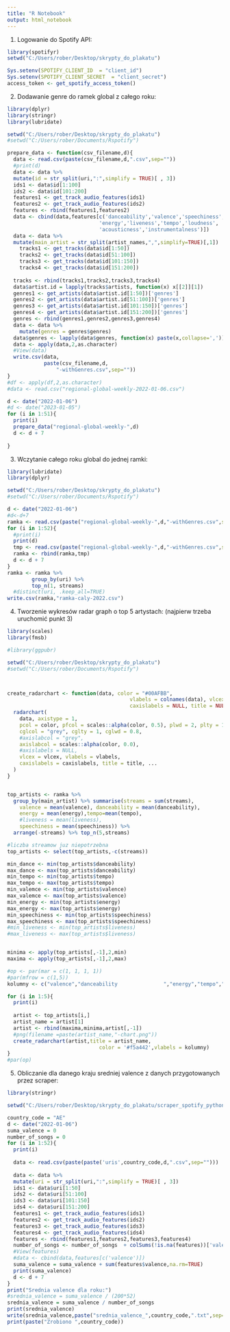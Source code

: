 ---
title: "R Notebook"
output: html_notebook
---

1. Logowanie do Spotify API:

```{r}

library(spotifyr)
setwd("C:/Users/rober/Desktop/skrypty_do_plakatu")

Sys.setenv(SPOTIFY_CLIENT_ID  = "client_id")
Sys.setenv(SPOTIFY_CLIENT_SECRET  = "client_secret")
access_token <- get_spotify_access_token()
```

2. Dodawanie genre do ramek global z całego roku:

```{r}
library(dplyr)
library(stringr)
library(lubridate)

setwd("C:/Users/rober/Desktop/skrypty_do_plakatu")
#setwd("C:/Users/rober/Documents/Rspotify")

prepare_data <- function(csv_filename,d){
  data <- read.csv(paste(csv_filename,d,".csv",sep=""))
  #print(d)
  data <- data %>% 
  mutate(id = str_split(uri,":",simplify = TRUE)[ , 3])
  ids1 <- data$id[1:100]
  ids2 <- data$id[101:200]
  features1 <- get_track_audio_features(ids1)
  features2 <- get_track_audio_features(ids2)
  features <- rbind(features1,features2)
  data <- cbind(data,features[c('danceability','valence','speechiness',
                              'energy','liveness','tempo','loudness',
                              'acousticness','instrumentalness')])
  data <- data %>%
  mutate(main_artist = str_split(artist_names,",",simplify=TRUE)[,1])
    tracks1 <- get_tracks(data$id[1:50])
    tracks2 <- get_tracks(data$id[51:100])
    tracks3 <- get_tracks(data$id[101:150])
    tracks4 <- get_tracks(data$id[151:200])
    
  tracks <- rbind(tracks1,tracks2,tracks3,tracks4)
  data$artist.id = lapply(tracks$artists, function(x) x[[2]][1])
  genres1 <- get_artists(data$artist.id[1:50])['genres']
  genres2 <- get_artists(data$artist.id[51:100])['genres']
  genres3 <- get_artists(data$artist.id[101:150])['genres']
  genres4 <- get_artists(data$artist.id[151:200])['genres']
  genres <- rbind(genres1,genres2,genres3,genres4)
  data <- data %>%
    mutate(genres = genres$genres)
  data$genres <- lapply(data$genres, function(x) paste(x,collapse=','))
  data <- apply(data,2,as.character)
  #View(data)
  write.csv(data,
            paste(csv_filename,d,
                "-withGenres.csv",sep=""))
}
#df <- apply(df,2,as.character)
#data <- read.csv("regional-global-weekly-2022-01-06.csv")

d <- date("2022-01-06")
#d <- date("2023-01-05")
for (i in 1:51){
  print(i)
  prepare_data("regional-global-weekly-",d)
  d <- d + 7
  
}

```

3. Wczytanie całego roku global do jednej ramki:

```{r}
library(lubridate)
library(dplyr)

setwd("C:/Users/rober/Desktop/skrypty_do_plakatu")
#setwd("C:/Users/rober/Documents/Rspotify")

d <- date("2022-01-06")
#d<-d+7
ramka <- read.csv(paste("regional-global-weekly-",d,"-withGenres.csv",sep=""))
for (i in 1:52){
  #print(i)
  print(d)
  tmp <- read.csv(paste("regional-global-weekly-",d,"-withGenres.csv",sep=""))
  ramka <- rbind(ramka,tmp)
  d <- d + 7
}
ramka <- ramka %>% 
        group_by(uri) %>%
        top_n(1, streams)
  #distinct(uri, .keep_all=TRUE)
write.csv(ramka,"ramka-caly-2022.csv")
```

4. Tworzenie wykresów radar graph o top 5 artystach:
(najpierw trzeba uruchomić punkt 3)

```{r}
library(scales)
library(fmsb)

#library(ggpubr)

setwd("C:/Users/rober/Desktop/skrypty_do_plakatu")
#setwd("C:/Users/rober/Documents/Rspotify")



create_radarchart <- function(data, color = "#00AFBB", 
                                        vlabels = colnames(data), vlcex = 0.7,
                                        caxislabels = NULL, title = NULL, ...){
  radarchart(
    data, axistype = 1,
    pcol = color, pfcol = scales::alpha(color, 0.5), plwd = 2, plty = 1,
    cglcol = "grey", cglty = 1, cglwd = 0.8,
    #axislabcol = "grey",
    axislabcol = scales::alpha(color, 0.0), 
    #axislabels = NULL, 
    vlcex = vlcex, vlabels = vlabels,
    caxislabels = caxislabels, title = title, ...
  )
}


top_artists <- ramka %>%
  group_by(main_artist) %>% summarise(streams = sum(streams),
    valence = mean(valence), danceability = mean(danceability),
    energy = mean(energy),tempo=mean(tempo),
    #liveness = mean(liveness),
    speechiness = mean(speechiness)) %>%
  arrange(-streams) %>% top_n(5,streams)

#liczba streamow juz niepotrzebna
top_artists <- select(top_artists,-c(streams))

min_dance <- min(top_artists$danceability)
max_dance <- max(top_artists$danceability)
min_tempo <- min(top_artists$tempo)
max_tempo <- max(top_artists$tempo)
min_valemce <- min(top_artists$valence)
max_valemce <- max(top_artists$valence)
min_energy <- min(top_artists$energy)
max_energy <- max(top_artists$energy)
min_speechiness <- min(top_artists$speechiness)
max_speechiness <- max(top_artists$speechiness)
#min_liveness <- min(top_artists$liveness)
#max_liveness <- max(top_artists$liveness)


minima <- apply(top_artists[,-1],2,min)
maxima <- apply(top_artists[,-1],2,max)

#op <- par(mar = c(1, 1, 1, 1))
#par(mfrow = c(1,5))
kolumny <- c("valence","danceability               ","energy","tempo","               speechiness")

for (i in 1:5){
  print(i)
  
  artist <- top_artists[i,]
  artist_name = artist[1]
  artist <- rbind(maxima,minima,artist[,-1])
  #png(filename =paste(artist_name,"-chart.png"))
  create_radarchart(artist,title = artist_name,
                              color = '#f5a442',vlabels = kolumny)
} 
#par(op)
```



5. Obliczanie dla danego kraju sredniej valence z danych przygotowanych
przez scraper:

```{r}
library(stringr)

setwd("C:/Users/rober/Desktop/skrypty_do_plakatu/scraper_spotify_python")

country_code = "AE"
d <- date("2022-01-06")
suma_valence = 0
number_of_songs = 0
for (i in 1:52){
  print(i)
  
  data <- read.csv(paste(paste('uris',country_code,d,".csv",sep="")))
  
  data <- data %>% 
  mutate(uri = str_split(uri,":",simplify = TRUE)[ , 3])
  ids1 <- data$uri[1:50]
  ids2 <- data$uri[51:100]
  ids3 <- data$uri[101:150]
  ids4 <- data$uri[151:200]
  features1 <- get_track_audio_features(ids1)
  features2 <- get_track_audio_features(ids2)
  features3 <- get_track_audio_features(ids3)
  features4 <- get_track_audio_features(ids4)
  features <- rbind(features1,features2,features3,features4)
  number_of_songs <- number_of_songs  + colSums(!is.na(features))['valence']
  #View(features)
  #data <- cbind(data,features[c('valence')])
  suma_valence = suma_valence + sum(features$valence,na.rm=TRUE)
  print(suma_valence)
  d <- d + 7
}
print("Srednia valence dla roku:")
#srednia_valence = suma_valence / (200*52)
srednia_valence = suma_valence / number_of_songs
print(srednia_valence)
write(srednia_valence,paste("srednia_valence_",country_code,".txt",sep=""))
print(paste("Zrobiono ",country_code))
```

